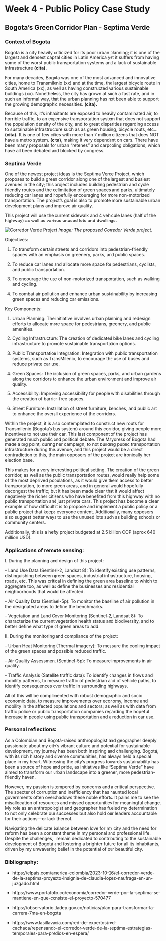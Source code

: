 # Week 4 - Public Policy Case Study

## Bogota's Green Corridor Plan - Septima Verde

### Context of Bogota

Bogota is a city heavily criticized for its poor urban planning; it is one of the largest and densest capital cities in Latin America yet it suffers from having some of the worst public transportation systems and a lack of sustainable infrastructure **(cita).**

For many decades, Bogota was one of the most advanced and innovative cities, home to Transmilenio (xx) and at the time, the largest bicycle route in South America (xx), as well as having constructed various sustainable buildings (xx). Nonetheless, the city has grown at such a fast rate, and in such an informal way, that the urban planning has not been able to support the growing demographic necessities. **(cita).**

Because of this, it's inhabitants are exposed to heavily contaminated air, to horrible traffic, to an expensive transportation system that does not support the population density of the city, and to great disparities regarding access to sustainable infrastructure such as as green housing, bicycle routs, etc... **(cita).** It is one of few cities with more than 7 million citizens that does NOT have a metro system. **(cita)**, making it very dependent on cars. There have been many proposals for urban "retenes" and carpooling obligations, which have all been debated and blocked by congress.

### Septima Verde

One of the newest project ideas is the Septima Verde Project, which proposes to build a green corridor along one of the largest and busiest avenues in the city; this project includes building pedestrian and cycle friendly routes and the delimitation of green spaces and parks, ultimately reducing car lanes and hopefully encouraging for more non-motorized transportation. The project's goal is also to promote more sustainable urban development plans and improve air quality.

This project will use the current sidewalk and 4 vehicule lanes (half of the highway) as well as various unused lots and dwellings.

![Corredor Verde Project](Corredor Verde.webp)
*Image: The proposed Corredor Verde project.*

Objectives:

1.  To transform certain streets and corridors into pedestrian-friendly spaces with an emphasis on greenery, parks, and public spaces.

2.  To reduce car lanes and allocate more space for pedestrians, cyclists, and public transportation.

3.  To encourage the use of non-motorized transportation, such as walking and cycling.

4.  To combat air pollution and enhance urban sustainability by increasing green spaces and reducing car emissions.

Key Components:

1.  Urban Planning: The initiative involves urban planning and redesign efforts to allocate more space for pedestrians, greenery, and public amenities.

2.  Cycling Infrastructure: The creation of dedicated bike lanes and cycling infrastructure to promote sustainable transportation options.

3.  Public Transportation Integration: Integration with public transportation systems, such as TransMilenio, to encourage the use of buses and reduce private car use.

4.  Green Spaces: The inclusion of green spaces, parks, and urban gardens along the corridors to enhance the urban environment and improve air quality.

5.  Accessibility: Improving accessibility for people with disabilities through the creation of barrier-free spaces.

6.  Street Furniture: Installation of street furniture, benches, and public art to enhance the overall experience of the corridors.

Within the project, it is also contemplated to construct new routs for Transmilenio (Bogota's bus system) around this corridor, giving people more incentives to not use their car. This last component of the project has generated much public and political debate. The Mayoress of Bogota had made a big point, during her campaign, to not building public transportation infrastructure during this avenue, and this project would be a direct contradiction to this, the main opposers of the project are ironically her election base.

This makes for a very interesting political setting. The creation of the green corridor, as well as the public transportation routes, would really help some of the most deprived populations, as it would give them access to better transportation, to more green areas, and in general would hopefully decongest the traffic; but it has been made clear that it would affect negatively the richer citizens who have benefited from this highway with no public transportation and just private cars. This project has become a clear example of how difficult it is to propose and implement a public policy or a public project that keeps everyone content. Additionally, many opposers also suggest better ways to use the unused lots such as building schools or community centers.

Additionally, this is a hefty project budgeted at 2.5 billion COP (aprox 640 million USD).

### Applications of remote sensing:

I. During the planning and design of this project:

\- Land Use Data (Sentinel-2, Landsat 8): To identify existing use patterns, distinguishing between green spaces, industrial infrastructure, housing, roads, etc. This was critical in defining the green area baseline to which to aggregate too, as well as define the businesses and residential neighborhoods that would be affected.

\- Air Quality Data (Sentinel-5p): To monitor the baseline of air pollution in the designated areas to define the benchmarks.

\- Vegetation and Land Cover Monitoring (Sentinel-2, Landsat 8): To characterize the current vegetation health status and biodiversity, and to better define what type of green areas to add.

II\. During the monitoring and compliance of the project:

\- Urban Heat Monitoring (Thermal imagery): To measure the cooling impact of the green spaces and possible reduced traffic.

\- Air Quality Assessment (Sentinel-5p): To measure improvements in air quality.

\- Traffic Analysis (Satellite traffic data): To identify changes in flows and mobility patterns, to measure traffic of pedestrian and of vehicle paths, to identify consequences over traffic in surrounding highways.

All of this will be complimented with robust demographic and socio economic data, to measure improvements over economy, income and mobility in the affected populations and sectors; as well as with data from traffic police or public transportation companies regarding the hopeful increase in people using public transportation and a reduction in car use.

### Personal reflections:

As a Colombian and Bogotá-raised anthropologist and geographer deeply passionate about my city's vibrant culture and potential for sustainable development, my journey has been both inspiring and challenging. Bogotá, with its rich history and diverse communities, has always held a special place in my heart. Witnessing the city's progress towards sustainability has been a source of hope and pride, as initiatives like "Septima Verde" have aimed to transform our urban landscape into a greener, more pedestrian-friendly haven.

However, my passion is tempered by concerns and a critical perspective. The specter of corruption and inefficiency that has haunted local governments often overshadows these noble efforts. It pains me to see the misallocation of resources and missed opportunities for meaningful change. My role as an anthropologist and geographer has fueled my determination to not only celebrate our successes but also hold our leaders accountable for their actions---or lack thereof.

Navigating the delicate balance between love for my city and the need for reform has been a constant theme in my personal and professional life. Despite the challenges, I remain dedicated to contributing to the sustainable development of Bogotá and fostering a brighter future for all its inhabitants, driven by my unwavering belief in the potential of our beautiful city.

### Bibliography:

-   https://elpais.com/america-colombia/2023-10-26/el-corredor-verde-de-la-septima-proyecto-insignia-de-claudia-lopez-naufraga-en-un-juzgado.html

-   https://www.portafolio.co/economia/corredor-verde-por-la-septima-se-mantiene-en-que-consiste-el-proyecto-570477

-   https://observatorio.dadep.gov.co/noticias/plan-para-transformar-la-carrera-7ma-en-bogota

-   https://www.lasillavacia.com/red-de-expertos/red-cachaca/repensando-el-corredor-verde-de-la-septima-estrategias-temporales-para-predios-en-espera/
